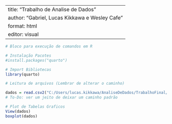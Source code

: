 


---
title: "Trabalho de Analise de Dados"
author: "Gabriel, Lucas Kikkawa e Wesley Cafe"
format: html
editor: visual
---

```r
# Bloco para execução de comandos em R

# Instalação Pacotes
#install.packages("quarto")

# Import Bibliotecas
library(quarto)

# Leitura de arquivos (Lembrar de alterar o caminho)

dados = read.csv2("C:/Users/lucas.kikkawa/AnaliseDeDados/TrabalhoFinal/Dados/Gerados/RendaMedia_TipoTransporte.csv", encoding="UTF-8")
# To-Do: ver um jeito de deixar um caminho padrão

# Plot de Tabelas Graficos
View(dados)
boxplot(dados)

```